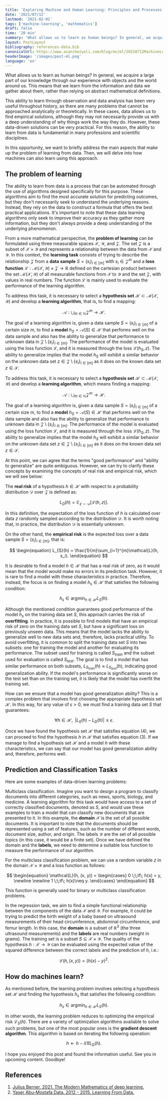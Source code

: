 ```yaml
---
title: 'Exploring Machine and Human Learning: Principles and Processes'
date: '2021/07/12'
lastmod: '2021-02-01'
tags: ['machine-learning', 'mathematics']
draft: false
time: '20 min'
summary: 'What allows us to learn as human beings? In general, we acquire much of our knowledge through our experience with objects and the world around us. This means that we learn from the information and data we gather about them, rather than relying on abstract mathematical definitions.'
layout: PostLayout
bibliography: references-data.bib
canonicalUrl: https://www.asanchezyali.com/blog/en/ml/20210712MachineLearning/
headerImage: '/images/post-ml.png'
language: 'en'
---
```


What allows us to learn as human beings? In general, we acquire a large part of our knowledge through our experience
with objects and the world around us. This means that we learn from the information and data we gather about them,
rather than relying on abstract mathematical definitions.

This ability to learn through observation and data analysis has been very useful throughout history, as there are many
problems that cannot be approached analytically or theoretically. In these cases, data allows us to find empirical
solutions, although they may not necessarily provide us with a deep understanding of why things work the way they do.
However, these data-driven solutions can be very practical. For this reason, the ability to learn from data is
fundamental in many professions and scientific disciplines.

In this opportunity, we want to briefly address the main aspects that make up the problem of learning from data. Then,
we will delve into how machines can also learn using this approach.

## The problem of learning

The ability to learn from data is a process that can be automated through the use of algorithms designed specifically
for this purpose. These algorithms aim to find the most accurate solution for predicting outcomes, but they don't
necessarily seek to understand the underlying reasons. Instead, they rely on the data to construct a formula that offers
the best practical applications. It's important to note that these data learning algorithms only seek to improve their
accuracy as they gather more information, but they don't always provide a deep understanding of the underlying
phenomenon.

From a more mathematical perspective, the **problem of learning** can be formulated using three measurable spaces
$\mathcal{X}$, $\mathcal{Y}$, and $\mathcal{Z}$. The set $\mathcal{Z}$ is a subset of $\mathcal{X} \times \mathcal{Y}$
and represents a relationship between the data from $\mathcal{X}$ and $\mathcal{Y}$. In this context, the **learning
task** consists of trying to describe the relationship $\mathcal{Z}$ from a **data sample** $S=(s_{i})_{i\in [m]}$ with
$s_{i} \in \mathcal{Z}^{m}$ and a **loss function** $\mathcal{L}: \mathcal{M}( \mathcal{X}, \mathcal{Y} )\times
\mathcal{Z} \to \mathbb{R}$ defined on the cartesian product between the set $\mathcal{M}( \mathcal{X}, \mathcal{Y} )$
of all measurable functions from $\mathcal{X}$ to $\mathcal{Y}$ and the set $\mathcal{Z}$, with values in real numbers.
The function $\mathcal{L}$ is mainly used to evaluate the performance of the learning algorithm.

To address this task, it is necessary to select a **hypothesis set** $\mathcal{H} \subset \mathcal{M}( \mathcal{X},
\mathcal{Y} )$ and develop a **learning algorithm**, that is, to find a mapping:

$$
\mathcal{A}: \bigcup_{ m\in \mathbb{N} } \mathcal{Z}^{m} \to \mathcal{H}.
$$

The goal of a learning algorithm is, given a data sample $S = (s_i)_{i\in[m]}$ of a certain size $m$, to find a **model**
$h_S = \mathcal{A}(S)\in \mathcal{H}$ that performs well on the data sample and also has the ability to generalize that
performance to unknown data in $\mathcal{Z} \setminus \{s_i\}_{i\in[m]}$. The performance of the model is evaluated using
the loss function $\mathcal{L}$, and it is measured through the loss $\mathcal{L}(h_S, z)$. The ability to generalize
implies that the model $h_S$ will exhibit a similar behavior on the unknown data set $z\in \mathcal{Z} \setminus
\{s_i\}_{i\in[m]}$ as it does on the known data set $z\in \mathcal{S}$.

To address this task, it is necessary to select a **hypothesis set** $\mathcal{H} \subset \mathcal{M}( \mathcal{X},
\mathcal{Y} )$ and develop a **learning algorithm**, which means finding a mapping:

$$
\mathcal{A}: \bigcup_{ m\in \mathbb{N} } \mathcal{Z}^{m} \to \mathcal{H}.
$$

The goal of a learning algorithm is, given a data sample $S = (s_i)_{i\in[m]}$ of a certain size $m$, to find a
**model** $h_S = \mathcal{A}(S)\in \mathcal{H}$ that performs well on the data sample and also has the ability to
generalize that performance to unknown data in $\mathcal{Z} \setminus \{s_i\}_{i\in[m]}$. The performance of the model
is evaluated using the loss function $\mathcal{L}$, and it is measured through the loss $\mathcal{L}(h_S, z)$. The
ability to generalize implies that the model $h_S$ will exhibit a similar behavior on the unknown data set $z\in
\mathcal{Z} \setminus \{s_i\}_{i\in[m]}$ as it does on the known data set $z\in \mathcal{S}$.

At this point, we can agree that the terms "good performance" and "ability to generalize" are quite ambiguous. However,
we can try to clarify these concepts by examining the concepts of real risk and empirical risk, which we will see below:

The **real risk** of a hypothesis $h\in \mathcal{H}$ with respect to a probability distribution $\mathcal{D}$ over
$\mathcal{Z}$ is defined as:

$$
\begin{equation}
L_{D}(h) = \mathbb{E}_{z\sim \mathcal{D}}[\mathcal{L}(h, z)].
\end{equation}
$$

In this definition, the expectation of the loss function of $h$ is calculated over data $z$ randomly sampled according
to the distribution $\mathcal{D}$. It is worth noting that, in practice, the distribution $\mathcal{D}$ is essentially
unknown.

On the other hand, the **empirical risk** is the expected loss over a data sample $S = (s_i)_{i \in[m]}$, that is:

$$
\begin{equation}
L_{S}(h) = \frac{1}{m}\sum_{i=1}^{m}\mathcal{L}(h, s_i).
\end{equation}
$$

It is desirable to find a model $h\in \mathcal{H}$ that has a real risk of zero, as it would mean that the model would
make no errors in its prediction task. However, it is rare to find a model with these characteristics in practice.
Therefore, instead, the focus is on finding a model $h_s\in \mathcal{H}$ that satisfies the following condition:

$$
\begin{equation}
h_s \in \operatorname*{argmin}_{h\in \mathcal{H}} L_{S}(h).
\end{equation}
$$

Although the mentioned condition guarantees good performance of the model $h_s$ on the training data set $S$, this
approach carries the risk of **overfitting**. In practice, it is possible to find models that have an empirical risk of
zero on the training data set $S$, but have a significant loss on previously unseen data. This means that the model
lacks the ability to generalize well to new data sets and, therefore, lacks practical utility. To avoid overfitting, it
is common to split the training data set $S$ into two subsets: one for training the model and another for evaluating its
performance. The subset used for training is called $S_{train}$ and the subset used for evaluation is called $S_{test}$.
The goal is to find a model that has similar performance on both subsets, $L_{S_{train}}(h)\approx L_{S_{test}}(h)$,
indicating good generalization ability. If the model's performance is significantly worse on the test set than on the
training set, it is likely that the model has overfit the training set.

How can we ensure that a model has good generalization ability? This is a complex problem that involves first choosing
the appropriate hypothesis set $\mathcal{H}$. In this way, for any value of $\epsilon > 0$, we must find a training data
set $S$ that guarantees:

$$
\begin{equation}
\forall h\in \mathcal{H}, \; \;|L_{S}(h) - L_{D}(h)| \leq \epsilon.
\end{equation}
$$

Once we have found the hypothesis set $\mathcal{H}$ that satisfies equation (4), we can proceed to find the hypothesis
$h$ in $\mathcal{H}$ that satisfies equation (3). If we manage to find a hypothesis set $\mathcal{H}$ and a model $h$
with these characteristics, we can say that our model has good generalization ability and, therefore, performs well.

## Prediction and Classification Tasks

Here are some examples of data-driven learning problems:

Multiclass classification. Imagine you want to design a program to classify documents into different categories, such as
news, sports, biology, and medicine. A learning algorithm for this task would have access to a set of correctly
classified documents, denoted as $S$, and would use these examples to train a model that can classify new documents that
are presented to it. In this example, the **domain** $\mathcal{X}$ is the set of all possible documents. It is important
to note that the documents should be represented using a set of features, such as the number of different words,
document size, author, and origin. The labels $\mathcal{Y}$ are the set of all possible topics (in this case, it would
be a finite set). Once we have defined the domain and the **labels**, we need to determine a suitable loss function to
measure the performance of our algorithm.

For the multiclass classification problem, we can use a random variable $z$ in the domain $\mathcal{X} \times
\mathcal{Y}$ and a loss function as follows:

$$
\begin{equation}
\mathcal{L}(h, (x, y)) = \begin{cases}
0 \;\;if\; h(x) = y, \newline \newline
1 \;\;if\; h(x)\neq y.
\end{cases}
\end{equation}
$$

This function is generally used for binary or multiclass classification problems.

In the regression task, we aim to find a simple functional relationship between the components of the data $\mathcal{X}$
and $\mathcal{Y}$. For example, it could be trying to predict the birth weight of a baby based on ultrasound
measurements of their head circumference, abdominal circumference, and femur length. In this case, the **domain** is a
subset of $\mathbb{R}^{3}$ (the three ultrasound measurements) and the **labels** are real numbers (weight in grams).
The training set is a subset $S \subseteq \mathcal{X} \times \mathcal{Y}$. The quality of the hypothesis $h: \mathcal{X}
\to \mathcal{Y}$ can be evaluated using the expected value of the squared difference between the correct labels and the
prediction of $h$, i.e.:

$$
\begin{equation}
\mathcal{L}(h, (x,y)) = (h(x)-y)^2.
\end{equation}
$$

## How do machines learn?

As mentioned before, the learning problem involves selecting a hypothesis set $\mathcal{H}$ and finding the hypothesis
$h_s$ that satisfies the following condition:

$$
\begin{equation}
h_s \in \operatorname*{argmin}_{h\in \mathcal{H}} L_{S}(h).
\end{equation}
$$

In other words, the learning problem reduces to optimizing the empirical risk $\mathcal{L}_{S}(h)$. There are a variety
of optimization algorithms available to solve such problems, but one of the most popular ones is the **gradient descent
algorithm**. This algorithm is based on iterating the following operation:

$$
\begin{equation}
h \leftarrow h - \lambda \nabla L_{D}(h).
\end{equation}
$$

I hope you enjoyed this post and found the information useful. See you in upcoming content. Goodbye!

## References

1. [Julius Berner. 2021. The Modern Mathematics of deep learning.](https://deepai.org/publication/the-modern-mathematics-of-deep-learning)
2. [Yaser Abu-Mostafa Data. 2012 - 2015. Learning From Data.](https://work.caltech.edu/telecourse)
